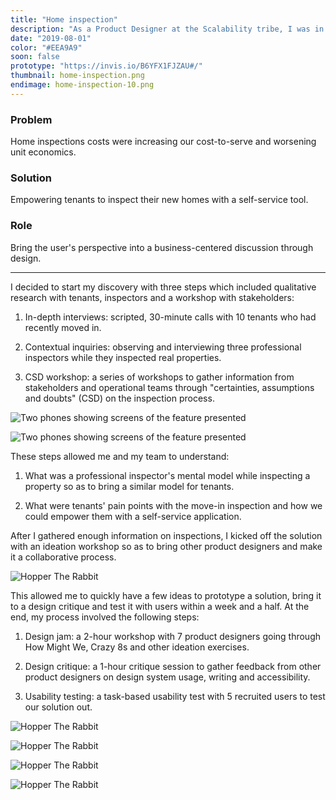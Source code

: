 ```yaml
---
title: "Home inspection"
description: "As a Product Designer at the Scalability tribe, I was in charge of designing solutions to scale the business sustainably amongst rapid growth."
date: "2019-08-01"
color: "#EEA9A9"
soon: false
prototype: "https://invis.io/B6YFX1FJZAU#/"
thumbnail: home-inspection.png
endimage: home-inspection-10.png
---
```



<Grid container justify="center" spacing={5}>

<Grid item lg={4}>

### Problem

Home inspections costs were increasing our cost-to-serve and worsening unit economics.

</Grid>

<Grid item lg={4}>

### Solution

Empowering tenants to inspect their new homes with a self-service tool.

</Grid>

<Grid item lg={4}>

### Role

Bring the user's perspective into a business-centered discussion through design.

</Grid>
</Grid>

---

<Grid container justify="center">
<Grid item lg={8}>

<div className="margin">

I decided to start my discovery with three steps which included qualitative research with tenants, inspectors and a workshop with stakeholders:

1. In-depth interviews: scripted, 30-minute calls with 10 tenants who had recently moved in.

1. Contextual inquiries: observing and interviewing three professional inspectors while they inspected real properties.

1. CSD workshop: a series of workshops to gather information from stakeholders and operational teams through "certainties, assumptions and doubts" (CSD) on the inspection process.

</div>

</Grid>

<Grid item lg={12}>

![Two phones showing screens of the feature presented](home-inspection-4.jpeg)

![Two phones showing screens of the feature presented](home-inspection-5.jpeg)

</Grid>

<Grid item lg={8}>

These steps allowed me and my team to understand:

1. What was a professional inspector's mental model while inspecting a property so as to bring a similar model for tenants.

1. What were tenants' pain points with the move-in inspection and how we could empower them with a self-service application.

After I gathered enough information on inspections, I kicked off the solution with an ideation workshop so as to bring other product designers and make it a collaborative process.

</Grid>

<Grid item lg={12}>

![Hopper The Rabbit](home-inspection-6.jpeg)

</Grid>

<Grid item lg={8}>

This allowed me to quickly have a few ideas to prototype a solution, bring it to a design critique and test it with users within a week and a half. At the end, my process involved the following steps:

1. Design jam: a 2-hour workshop with 7 product designers going through How Might We, Crazy 8s and other ideation exercises.

1. Design critique: a 1-hour critique session to gather feedback from other product designers on design system usage, writing and accessibility.

1. Usability testing: a task-based usability test with 5 recruited users to test our solution out.

</Grid>

<Grid item lg={12}>

![Hopper The Rabbit](home-inspection-7.jpeg)

![Hopper The Rabbit](home-inspection-8.jpeg)

![Hopper The Rabbit](home-inspection-9.jpeg)

![Hopper The Rabbit](home-inspection-10.png)

</Grid>
</Grid>